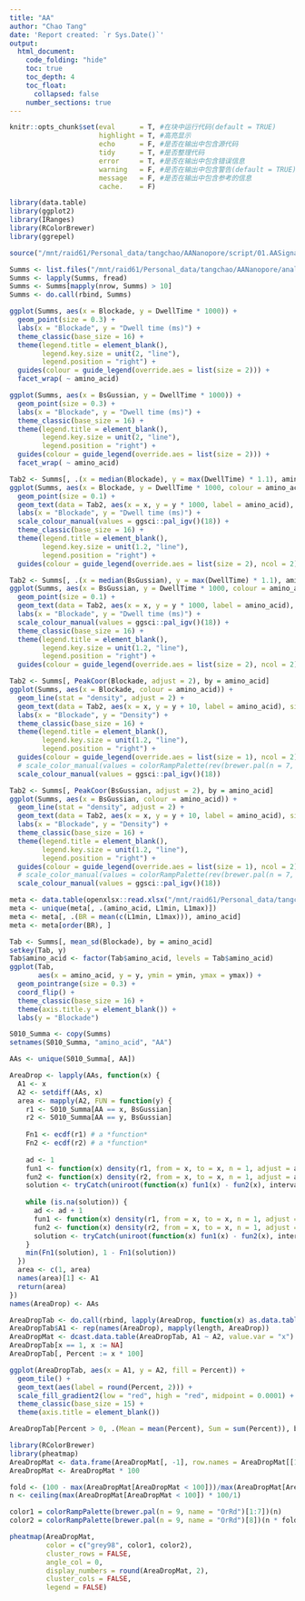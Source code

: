 ```yaml
---
title: "AA"
author: "Chao Tang"
date: 'Report created: `r Sys.Date()`'
output: 
  html_document: 
    code_folding: "hide"
    toc: true
    toc_depth: 4
    toc_float: 
      collapsed: false
    number_sections: true
---
```


```r
knitr::opts_chunk$set(eval      = T, #在块中运行代码(default = TRUE)
                      highlight = T, #高亮显示
                      echo      = F, #是否在输出中包含源代码
                      tidy      = T, #是否整理代码
                      error     = T, #是否在输出中包含错误信息
                      warning   = F, #是否在输出中包含警告(default = TRUE)
                      message   = F, #是否在输出中包含参考的信息
                      cache.    = F)
```

```r
library(data.table)
library(ggplot2)
library(IRanges)
library(RColorBrewer)
library(ggrepel)

source("/mnt/raid61/Personal_data/tangchao/AANanopore/script/01.AASignalRecognition/Version6/SignalProcessing/AdditionalFunctions.R")

```

```r
Summs <- list.files("/mnt/raid61/Personal_data/tangchao/AANanopore/analysis/01.AASignalRecognition/Version5", "Signal_summary.txt", recursive = T, full.names = T)
Summs <- lapply(Summs, fread)
Summs <- Summs[mapply(nrow, Summs) > 10]
Summs <- do.call(rbind, Summs)
```

```r
ggplot(Summs, aes(x = Blockade, y = DwellTime * 1000)) + 
  geom_point(size = 0.3) + 
  labs(x = "Blockade", y = "Dwell time (ms)") + 
  theme_classic(base_size = 16) + 
  theme(legend.title = element_blank(), 
        legend.key.size = unit(2, "line"), 
        legend.position = "right") + 
  guides(colour = guide_legend(override.aes = list(size = 2))) + 
  facet_wrap( ~ amino_acid)
```

```r
ggplot(Summs, aes(x = BsGussian, y = DwellTime * 1000)) + 
  geom_point(size = 0.3) + 
  labs(x = "Blockade", y = "Dwell time (ms)") + 
  theme_classic(base_size = 16) + 
  theme(legend.title = element_blank(), 
        legend.key.size = unit(2, "line"), 
        legend.position = "right") + 
  guides(colour = guide_legend(override.aes = list(size = 2))) + 
  facet_wrap( ~ amino_acid)
```

```r
Tab2 <- Summs[, .(x = median(Blockade), y = max(DwellTime) * 1.1), amino_acid]
ggplot(Summs, aes(x = Blockade, y = DwellTime * 1000, colour = amino_acid)) + 
  geom_point(size = 0.1) + 
  geom_text(data = Tab2, aes(x = x, y = y * 1000, label = amino_acid), size = 6) + 
  labs(x = "Blockade", y = "Dwell time (ms)") + 
  scale_colour_manual(values = ggsci::pal_igv()(18)) + 
  theme_classic(base_size = 16) + 
  theme(legend.title = element_blank(), 
        legend.key.size = unit(1.2, "line"), 
        legend.position = "right") + 
  guides(colour = guide_legend(override.aes = list(size = 2), ncol = 2))
```

```r
Tab2 <- Summs[, .(x = median(BsGussian), y = max(DwellTime) * 1.1), amino_acid]
ggplot(Summs, aes(x = BsGussian, y = DwellTime * 1000, colour = amino_acid)) + 
  geom_point(size = 0.1) + 
  geom_text(data = Tab2, aes(x = x, y = y * 1000, label = amino_acid), size = 6) + 
  labs(x = "Blockade", y = "Dwell time (ms)") + 
  scale_colour_manual(values = ggsci::pal_igv()(18)) + 
  theme_classic(base_size = 16) + 
  theme(legend.title = element_blank(), 
        legend.key.size = unit(1.2, "line"), 
        legend.position = "right") + 
  guides(colour = guide_legend(override.aes = list(size = 2), ncol = 2))
```


```r
Tab2 <- Summs[, PeakCoor(Blockade, adjust = 2), by = amino_acid]
ggplot(Summs, aes(x = Blockade, colour = amino_acid)) + 
  geom_line(stat = "density", adjust = 2) + 
  geom_text(data = Tab2, aes(x = x, y = y + 10, label = amino_acid), size = 6) +
  labs(x = "Blockade", y = "Density") + 
  theme_classic(base_size = 16) + 
  theme(legend.title = element_blank(), 
        legend.key.size = unit(1.2, "line"), 
        legend.position = "right") + 
  guides(colour = guide_legend(override.aes = list(size = 1), ncol = 2)) + 
  # scale_color_manual(values = colorRampPalette(rev(brewer.pal(n = 7, name = "Paired")))(14))
  scale_colour_manual(values = ggsci::pal_igv()(18))
```

```r
Tab2 <- Summs[, PeakCoor(BsGussian, adjust = 2), by = amino_acid]
ggplot(Summs, aes(x = BsGussian, colour = amino_acid)) + 
  geom_line(stat = "density", adjust = 2) + 
  geom_text(data = Tab2, aes(x = x, y = y + 10, label = amino_acid), size = 6) +
  labs(x = "Blockade", y = "Density") + 
  theme_classic(base_size = 16) + 
  theme(legend.title = element_blank(), 
        legend.key.size = unit(1.2, "line"), 
        legend.position = "right") + 
  guides(colour = guide_legend(override.aes = list(size = 1), ncol = 2)) + 
  # scale_color_manual(values = colorRampPalette(rev(brewer.pal(n = 7, name = "Paired")))(18))
  scale_colour_manual(values = ggsci::pal_igv()(18))
```

```r
meta <- data.table(openxlsx::read.xlsx("/mnt/raid61/Personal_data/tangchao/AANanopore/data/meta_info_and_base_line_20210520.xlsx"))[, 1:9]
meta <- unique(meta[, .(amino_acid, L1min, L1max)])
meta <- meta[, .(BR = mean(c(L1min, L1max))), amino_acid]
meta <- meta[order(BR), ]
```

```r
Tab <- Summs[, mean_sd(Blockade), by = amino_acid]
setkey(Tab, y)
Tab$amino_acid <- factor(Tab$amino_acid, levels = Tab$amino_acid)
ggplot(Tab, 
       aes(x = amino_acid, y = y, ymin = ymin, ymax = ymax)) + 
  geom_pointrange(size = 0.3) + 
  coord_flip() + 
  theme_classic(base_size = 16) + 
  theme(axis.title.y = element_blank()) + 
  labs(y = "Blockade")
```


```r
S010_Summa <- copy(Summs)
setnames(S010_Summa, "amino_acid", "AA")
```

```r
AAs <- unique(S010_Summa[, AA])

AreaDrop <- lapply(AAs, function(x) {
  A1 <- x
  A2 <- setdiff(AAs, x)
  area <- mapply(A2, FUN = function(y) {
    r1 <- S010_Summa[AA == x, BsGussian]
    r2 <- S010_Summa[AA == y, BsGussian]
    
    Fn1 <- ecdf(r1) # a *function*
    Fn2 <- ecdf(r2) # a *function*
    
    ad <- 1
    fun1 <- function(x) density(r1, from = x, to = x, n = 1, adjust = ad)$y
    fun2 <- function(x) density(r2, from = x, to = x, n = 1, adjust = ad)$y
    solution <- tryCatch(uniroot(function(x) fun1(x) - fun2(x), interval<-c(min(c(r1, r2)), max(c(r1, r2))), tol = 1e-100, maxiter = 10000)$root, error = function(e) NA)
    
    while (is.na(solution)) {
      ad <- ad + 1
      fun1 <- function(x) density(r1, from = x, to = x, n = 1, adjust = ad)$y
      fun2 <- function(x) density(r2, from = x, to = x, n = 1, adjust = ad)$y
      solution <- tryCatch(uniroot(function(x) fun1(x) - fun2(x), interval<-c(min(c(r1, r2)), max(c(r1, r2))), tol = 1e-100, maxiter = 10000)$root, error = function(e) NA)
    }
    min(Fn1(solution), 1 - Fn1(solution))
  })
  area <- c(1, area)
  names(area)[1] <- A1
  return(area)
})
names(AreaDrop) <- AAs
```

```r
AreaDropTab <- do.call(rbind, lapply(AreaDrop, function(x) as.data.table(as.data.frame(x), keep.rownames = "A2")))
AreaDropTab$A1 <- rep(names(AreaDrop), mapply(length, AreaDrop))
AreaDropMat <- dcast.data.table(AreaDropTab, A1 ~ A2, value.var = "x")
AreaDropTab[x == 1, x := NA]
AreaDropTab[, Percent := x * 100]
```

```r
ggplot(AreaDropTab, aes(x = A1, y = A2, fill = Percent)) + 
  geom_tile() + 
  geom_text(aes(label = round(Percent, 2))) +
  scale_fill_gradient2(low = "red", high = "red", midpoint = 0.0001) + 
  theme_classic(base_size = 15) + 
  theme(axis.title = element_blank())
```

```r
AreaDropTab[Percent > 0, .(Mean = mean(Percent), Sum = sum(Percent)), by = A1][order(Mean), ]
```

```r
library(RColorBrewer)
library(pheatmap)
AreaDropMat <- data.frame(AreaDropMat[, -1], row.names = AreaDropMat[[1]])
AreaDropMat <- AreaDropMat * 100
```

```r
fold <- (100 - max(AreaDropMat[AreaDropMat < 100]))/max(AreaDropMat[AreaDropMat < 100])
n <- ceiling(max(AreaDropMat[AreaDropMat < 100]) * 100/1)

color1 = colorRampPalette(brewer.pal(n = 9, name = "OrRd")[1:7])(n)
color2 = colorRampPalette(brewer.pal(n = 9, name = "OrRd")[8])(n * fold)

pheatmap(AreaDropMat, 
         color = c("grey98", color1, color2), 
         cluster_rows = FALSE, 
         angle_col = 0, 
         display_numbers = round(AreaDropMat, 2), 
         cluster_cols = FALSE, 
         legend = FALSE)
```





